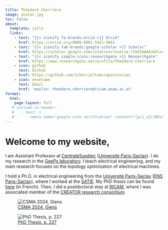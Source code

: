 ```yaml
---
title: Théodore Cherrière
image: avatar.jpg
toc: false
about:
  template: jolla
  links:
    - text: "{{< iconify fa-brands:orcid >}} Orcid"
      href: https://orcid.org/0000-0001-5421-4061
    - text: "{{< iconify fa6-brands:google-scholar >}} Scholar"
      href: https://scholar.google.com/citations?user=a-lfmXIAAAAJ&hl=en
    - text: "{{< iconify simple-icons:researchgate >}} Researchgate"
      href: https://www.researchgate.net/profile/Theodore-Cherriere
    - icon: github
      text: Github
      href: https://github.com/tcherrie?tab=repositories
    - icon: envelope
      text: Email
      href: 'mailto: theodore.cherriere@ricam.oeaw.ac.at'
format:
  html:
    page-layout: full
   # include-in-header:
   #   - text: |
   #       <meta name="google-site-verification" content="lyL1_aIiJN9ihH1tHYGqzCDubMyGXCILlJTVjZw" />
---
```

# Welcome to my website, 
I am Assistant Professor at [CentraleSupélec](https://www.centralesupelec.fr/en) ([Université Paris-Saclay](https://www.universite-paris-saclay.fr/en)). I do my research in the [GeePs laboratory](https://www.geeps.centralesupelec.fr/index.php?page=home). I teach electrical engineering, and my main research focuses on the topology optimization of electrical machines.


I hold a Ph.D. in electrical engineering from the [Université Paris-Saclay](https://www.universite-paris-saclay.fr/en) ([ENS Paris-Saclay](https://ens-paris-saclay.fr/en)), where I worked at the [SATIE](https://satie.ens-paris-saclay.fr/fr). My PhD thesis can be found [here](https://theses.fr/2023UPAST159) (in French). Then, I did a postdoctoral stay at [RICAM](https://www.oeaw.ac.at/ricam/home), where I was associated member of the [CREATOR research consortium](https://www.tu-darmstadt.de/trr361/home_trr361/index.en.jsp). 

![[CSMA 2024, Giens](https://hal.science/hal-04586939/document)](Resources/Images/giens2024.png "CSMA 2024")

![[PhD Thesis, p. 227](https://theses.hal.science/tel-04636530)](Resources/Images/theseMMTO_mk.png "fullMachine")
